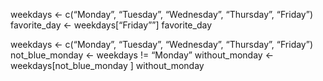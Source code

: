 weekdays <- c("Monday", "Tuesday", "Wednesday", "Thursday", "Friday")
favorite_day <- weekdays["Friday""]
favorite_day


weekdays <- c("Monday", "Tuesday", "Wednesday", "Thursday", "Friday")
not_blue_monday <- weekdays != "Monday"
without_monday <- weekdays[not_blue_monday ]
without_monday